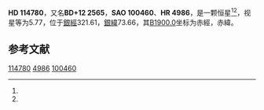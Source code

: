 {{Starbox begin
| name = HD 114780
}}
{{Starbox observe
| epoch = [[J2000.0|J2000.0]]
| constell = {{星座名待查}}<ref name=SIMBAD>{{cite web
 | url=http://simbad.u-strasbg.fr/simbad/sim-id?Ident=HR+4986
 | title=Pulsating variable Star
 | publisher=Centre de Données astronomiques de Strasbourg
 | work=SIMBAD
 | accessdate=2012-07-13
 | archive-date=2016-03-16
 | archive-url=https://web.archive.org/web/20160316084730/http://simbad.u-strasbg.fr/simbad/sim-id?Ident=HR+4986
 | dead-url=no
 }}</ref><ref name=DATA>{{cite web
 | url=http://vizier.u-strasbg.fr/viz-bin/VizieR-5?-out.add=.&-source=5050&-corr=PK=HR&-out.max=9999&HR=4986
 | title=VizieR Detailed Page
 | accessdate=2012-07-13
 | archive-date=2016-03-05
 | archive-url=https://web.archive.org/web/20160305210931/http://vizier.u-strasbg.fr/viz-bin/VizieR-5?-out.add=.&-source=5050&-corr=PK=HR&-out.max=9999&HR=4986
 | dead-url=no
 }}</ref>
| 星官 = 
| ra = {{RA|13|12|32.9}}<ref name=SIMBAD /><ref name=DATA />
| dec = {{DEC|+11|33|22}}<ref name=SIMBAD /><ref name=DATA />
| appmag_v = 5.77<ref name=SIMBAD /><ref name=DATA />
}}
{{Starbox character
| class = M0III<ref name=SIMBAD /><ref name=DATA />
| b-v = 1.51<ref name=SIMBAD /><ref name=DATA />
| u-b = <ref name=SIMBAD /><ref name=DATA />
| r-i = <ref name=SIMBAD /><ref name=DATA />
| variable = 
}}
{{Starbox astrometry
| radial_v = 
| prop_mo_ra = 25
| parallax = 
| p_error = 
}}
{{Starbox catalog
| names =BD+12 2565，[[SAO星表|SAO]] 100460，[[HD星表|HD]] 114780，[[HR星表|HR]] 4986}}
{{Starbox reference |Simbad=HR+4986}}
{{Starbox end}}

'''HD 114780'''，又名'''BD+12 2565'''，'''SAO 100460'''、'''HR 4986'''，是一颗恒星<ref name=SIMBAD /><ref name=DATA />，视星等为5.77，位于[[銀道座標系|銀經]]321.61，[[銀道座標系|銀緯]]73.66，其[[B1900.0|B1900.0]]坐标为赤經{{RA|13|7|34.3}}，赤緯{{DEC|+12|73.66|17}}。

== 参考文献 ==
{{reflist}}

{{star-stub}}

[[Category:HD和HDE天體|114780]]
[[Category:HR天體|4986]]
[[Category:SAO天體|100460]]